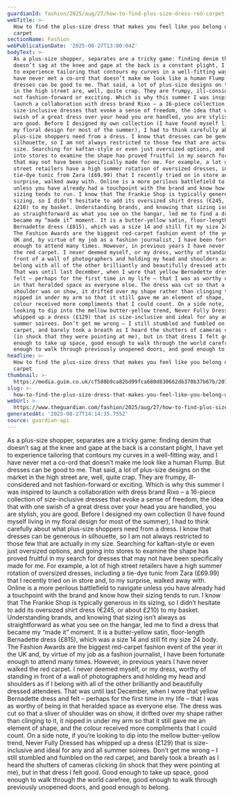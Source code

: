 ```yaml
---
guardianId: fashion/2025/aug/27/how-to-find-plus-size-dress-red-carpet-formal-smart
webTitle: >-
  How to find the plus-size dress that makes you feel like you belong on the red
  carpet
sectionName: Fashion
webPublicationDate: '2025-08-27T13:00:04Z'
bodyText: >-
  As a plus-size shopper, separates are a tricky game: finding denim that
  doesn’t sag at the knee and gape at the back is a constant plight, I have yet
  to experience tailoring that contours my curves in a well-fitting way, and I
  have never met a co-ord that doesn’t make me look like a human Flump. But
  dresses can be good to me. That said, a lot of plus-size designs on the market
  in the high street are, well, quite crap. They are frumpy, ill-considered and
  not fashion-forward or exciting. Which is why this summer I was inspired to
  launch a collaboration with dress brand Rixo – a 16-piece collection of
  size-inclusive dresses that evoke a sense of freedom, the idea that with one
  swish of a great dress over your head you are handled, you are stylish, you
  are good. Before I designed my own collection (I have found myself living in
  my floral design for most of the summer), I had to think carefully about what
  plus-size shoppers need from a dress. I know that dresses can be generous in
  silhouette, so I am not always restricted to those few that are actually in my
  size. Searching for kaftan-style or even just oversized options, and going
  into stores to examine the shape has proved fruitful in my search for dresses
  that may not have been specifically made for me. For example, a lot of high
  street retailers have a high summer rotation of oversized dresses, including a
  tie-dye tunic from Zara (£69.99) that I recently tried on in store and, to my
  surprise, walked away with. Online is a more perilous battlefield to navigate
  unless you have already had a touchpoint with the brand and know how their
  sizing tends to run. I know that The Frankie Shop is typically generous in its
  sizing, so I didn’t hesitate to add its oversized shirt dress (€245, or about
  £210) to my basket. Understanding brands, and knowing that sizing isn’t always
  as straightforward as what you see on the hangar, led me to find a dress that
  became my “made it” moment. It is a butter-yellow satin, floor-length
  Bernadette dress (£815), which was a size 14 and still fit my size 24 body.
  The Fashion Awards are the biggest red-carpet fashion event of the year in the
  UK and, by virtue of my job as a fashion journalist, I have been fortunate
  enough to attend many times. However, in previous years I have never walked
  the red carpet. I never deemed myself, or my dress, worthy of standing in
  front of a wall of photographers and holding my head and shoulders as if I
  belong with all of the other brilliantly and beautifully dressed attendees.
  That was until last December, when I wore that yellow Bernadette dress and
  felt – perhaps for the first time in my life – that I was as worthy of being
  in that heralded space as everyone else. The dress was cut so that a sliver of
  shoulder was on show, it drifted over my shape rather than clinging to it, it
  nipped in under my arm so that it still gave me an element of shape, and the
  colour received more compliments that I could count. On a side note, if you’re
  looking to dip into the mellow butter-yellow trend, Never Fully Dressed has
  whipped up a dress (£129) that is size-inclusive and ideal for any and all
  summer soirees. Don’t get me wrong – I still stumbled and fumbled on the red
  carpet, and barely took a breath as I heard the shutters of cameras clicking
  (in shock that they were pointing at me), but in that dress I felt good. Good
  enough to take up space, good enough to walk through the world carefree, good
  enough to walk through previously unopened doors, and good enough to belong.
headline: >-
  How to find the plus-size dress that makes you feel like you belong on the red
  carpet
thumbnail: >-
  https://media.guim.co.uk/cf580b9ca82bd99fca680d830662db370b37b67b/207_0_1083_866/500.jpg
slug: >-
  how-to-find-the-plus-size-dress-that-makes-you-feel-like-you-belong-on-the-red-carpet
webUrl: >-
  https://www.theguardian.com/fashion/2025/aug/27/how-to-find-plus-size-dress-red-carpet-formal-smart
generatedAt: '2025-08-27T14:14:35.755Z'
source: guardian-api
---
```

As a plus-size shopper, separates are a tricky game: finding denim that doesn’t sag at the knee and gape at the back is a constant plight, I have yet to experience tailoring that contours my curves in a well-fitting way, and I have never met a co-ord that doesn’t make me look like a human Flump. But dresses can be good to me. That said, a lot of plus-size designs on the market in the high street are, well, quite crap. They are frumpy, ill-considered and not fashion-forward or exciting. Which is why this summer I was inspired to launch a collaboration with dress brand Rixo – a 16-piece collection of size-inclusive dresses that evoke a sense of freedom, the idea that with one swish of a great dress over your head you are handled, you are stylish, you are good. Before I designed my own collection (I have found myself living in my floral design for most of the summer), I had to think carefully about what plus-size shoppers need from a dress. I know that dresses can be generous in silhouette, so I am not always restricted to those few that are actually in my size. Searching for kaftan-style or even just oversized options, and going into stores to examine the shape has proved fruitful in my search for dresses that may not have been specifically made for me. For example, a lot of high street retailers have a high summer rotation of oversized dresses, including a tie-dye tunic from Zara (£69.99) that I recently tried on in store and, to my surprise, walked away with. Online is a more perilous battlefield to navigate unless you have already had a touchpoint with the brand and know how their sizing tends to run. I know that The Frankie Shop is typically generous in its sizing, so I didn’t hesitate to add its oversized shirt dress (€245, or about £210) to my basket. Understanding brands, and knowing that sizing isn’t always as straightforward as what you see on the hangar, led me to find a dress that became my “made it” moment. It is a butter-yellow satin, floor-length Bernadette dress (£815), which was a size 14 and still fit my size 24 body. The Fashion Awards are the biggest red-carpet fashion event of the year in the UK and, by virtue of my job as a fashion journalist, I have been fortunate enough to attend many times. However, in previous years I have never walked the red carpet. I never deemed myself, or my dress, worthy of standing in front of a wall of photographers and holding my head and shoulders as if I belong with all of the other brilliantly and beautifully dressed attendees. That was until last December, when I wore that yellow Bernadette dress and felt – perhaps for the first time in my life – that I was as worthy of being in that heralded space as everyone else. The dress was cut so that a sliver of shoulder was on show, it drifted over my shape rather than clinging to it, it nipped in under my arm so that it still gave me an element of shape, and the colour received more compliments that I could count. On a side note, if you’re looking to dip into the mellow butter-yellow trend, Never Fully Dressed has whipped up a dress (£129) that is size-inclusive and ideal for any and all summer soirees. Don’t get me wrong – I still stumbled and fumbled on the red carpet, and barely took a breath as I heard the shutters of cameras clicking (in shock that they were pointing at me), but in that dress I felt good. Good enough to take up space, good enough to walk through the world carefree, good enough to walk through previously unopened doors, and good enough to belong.
